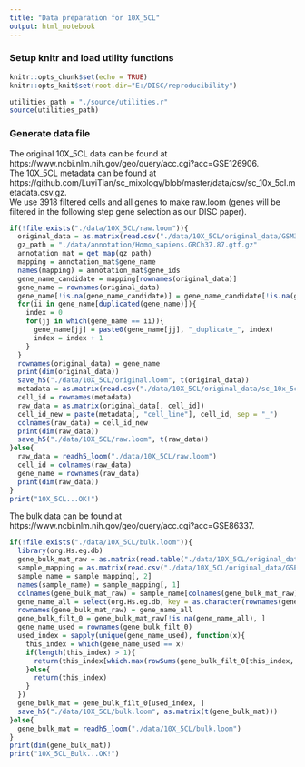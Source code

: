 ```yaml
---
title: "Data preparation for 10X_5CL"
output: html_notebook
---
```

### Setup knitr and load utility functions
```r
knitr::opts_chunk$set(echo = TRUE)
knitr::opts_knit$set(root.dir="E:/DISC/reproducibility")
```
```r
utilities_path = "./source/utilities.r"
source(utilities_path)
```
### Generate data file
The original 10X_5CL data can be found at https://www.ncbi.nlm.nih.gov/geo/query/acc.cgi?acc=GSE126906.</br>
The 10X_5CL metadata can be found at https://github.com/LuyiTian/sc_mixology/blob/master/data/csv/sc_10x_5cl.metadata.csv.gz. </br>
We use 3918 filtered cells and all genes to make raw.loom (genes will be filtered in the following step gene selection as our DISC paper).
```r
if(!file.exists("./data/10X_5CL/raw.loom")){
  original_data = as.matrix(read.csv("./data/10X_5CL/original_data/GSM3618014_gene_count.csv.gz", header = T, sep = ",", row.names = 1))# 32895  5001
  gz_path = "./data/annotation/Homo_sapiens.GRCh37.87.gtf.gz"
  annotation_mat = get_map(gz_path)
  mapping = annotation_mat$gene_name
  names(mapping) = annotation_mat$gene_ids
  gene_name_candidate = mapping[rownames(original_data)]
  gene_name = rownames(original_data)
  gene_name[!is.na(gene_name_candidate)] = gene_name_candidate[!is.na(gene_name_candidate)]
  for(ii in gene_name[duplicated(gene_name)]){
    index = 0
    for(jj in which(gene_name == ii)){
      gene_name[jj] = paste0(gene_name[jj], "_duplicate_", index)
      index = index + 1
    }
  }
  rownames(original_data) = gene_name
  print(dim(original_data))
  save_h5("./data/10X_5CL/original.loom", t(original_data))
  metadata = as.matrix(read.csv("./data/10X_5CL/original_data/sc_10x_5cl.metadata.csv.gz", header = T, row.names = 1))
  cell_id = rownames(metadata)
  raw_data = as.matrix(original_data[, cell_id])
  cell_id_new = paste(metadata[, "cell_line"], cell_id, sep = "_")
  colnames(raw_data) = cell_id_new
  print(dim(raw_data))
  save_h5("./data/10X_5CL/raw.loom", t(raw_data))
}else{
  raw_data = readh5_loom("./data/10X_5CL/raw.loom")
  cell_id = colnames(raw_data)
  gene_name = rownames(raw_data)
  print(dim(raw_data))
}
print("10X_5CL...OK!")
```
The bulk data can be found at https://www.ncbi.nlm.nih.gov/geo/query/acc.cgi?acc=GSE86337. </br>
```r
if(!file.exists("./data/10X_5CL/bulk.loom")){
  library(org.Hs.eg.db)
  gene_bulk_mat_raw = as.matrix(read.table("./data/10X_5CL/original_data/GSE86337_reverse.stranded.unfiltered.count.matrix.txt.gz", header = T, row.names = 1, sep = "\t"))
  sample_mapping = as.matrix(read.csv("./data/10X_5CL/original_data/GSE86337_sample_id_sample_name.txt", sep = "\t"))
  sample_name = sample_mapping[, 2]
  names(sample_name) = sample_mapping[, 1]
  colnames(gene_bulk_mat_raw) = sample_name[colnames(gene_bulk_mat_raw)]
  gene_name_all = select(org.Hs.eg.db, key = as.character(rownames(gene_bulk_mat_raw)), columns = c("SYMBOL"), keytype = "ENTREZID")$SYMBOL
  rownames(gene_bulk_mat_raw) = gene_name_all
  gene_bulk_filt_0 = gene_bulk_mat_raw[!is.na(gene_name_all), ]
  gene_name_used = rownames(gene_bulk_filt_0)
  used_index = sapply(unique(gene_name_used), function(x){
    this_index = which(gene_name_used == x)
    if(length(this_index) > 1){
      return(this_index[which.max(rowSums(gene_bulk_filt_0[this_index, ]))])
    }else{
      return(this_index)
    }
  })
  gene_bulk_mat = gene_bulk_filt_0[used_index, ]
  save_h5("./data/10X_5CL/bulk.loom", as.matrix(t(gene_bulk_mat)))
}else{
  gene_bulk_mat = readh5_loom("./data/10X_5CL/bulk.loom")
}
print(dim(gene_bulk_mat))
print("10X_5CL_Bulk...OK!")
```
